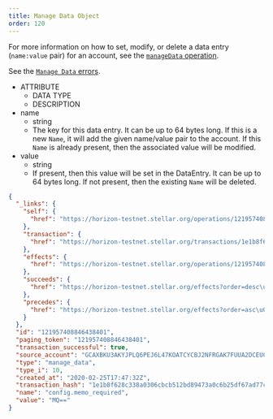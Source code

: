 ```yaml
---
title: Manage Data Object
order: 120
---
```



For more information on how to set, modify, or delete a data entry (`name:value` pair) for an account, see the [`manageData` operation](../../../../../../../learn/fundamentals/transactions/list-of-operations.mdx#manage-data).

See the [`Manage Data` errors](../../../errors/result-codes/operation-specific/manage-data.mdx).

<AttributeTable>

- ATTRIBUTE
  - DATA TYPE
  - DESCRIPTION
- name
  - string
  - The key for this data entry. It can be up to 64 bytes long. If this is a new `Name`, it will add the given name/value pair to the account. If this `Name` is already present, then the associated value will be modified.
- value
  - string
  - If present, then this value will be set in the DataEntry. It can be up to 64 bytes long. If not present, then the existing `Name` will be deleted.

</AttributeTable>

<ExampleResponse>

```json
{
  "_links": {
    "self": {
      "href": "https://horizon-testnet.stellar.org/operations/121957408846438401"
    },
    "transaction": {
      "href": "https://horizon-testnet.stellar.org/transactions/1e1b8f628c338a0306cbcb512bd89473a0c6b25df67ad77cfc1478437a575665"
    },
    "effects": {
      "href": "https://horizon-testnet.stellar.org/operations/121957408846438401/effects"
    },
    "succeeds": {
      "href": "https://horizon-testnet.stellar.org/effects?order=desc\u0026cursor=121957408846438401"
    },
    "precedes": {
      "href": "https://horizon-testnet.stellar.org/effects?order=asc\u0026cursor=121957408846438401"
    }
  },
  "id": "121957408846438401",
  "paging_token": "121957408846438401",
  "transaction_successful": true,
  "source_account": "GCAXBKU3AKYJPLQ6PEJ6L47KOATCYCBJ2NFRGAK7FUUA2DCEUC265SU2",
  "type": "manage_data",
  "type_i": 10,
  "created_at": "2020-02-25T17:47:32Z",
  "transaction_hash": "1e1b8f628c338a0306cbcb512bd89473a0c6b25df67ad77cfc1478437a575665",
  "name": "config.memo_required",
  "value": "MQ=="
}
```

</ExampleResponse>
